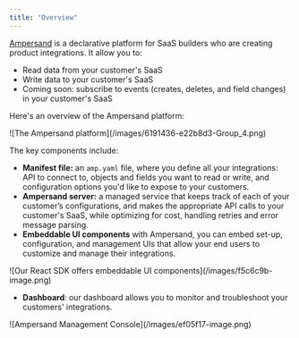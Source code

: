 ```yaml
---
title: "Overview"
---
```


[Ampersand](https://www.withampersand.com/) is a declarative platform for SaaS builders who are creating product integrations. It allow you to:

* Read data from your customer's SaaS
* Write data to your customer's SaaS
* Coming soon: subscribe to events (creates, deletes, and field changes) in your customer's SaaS

Here's an overview of the Ampersand platform:

<Frame caption="The Ampersand platform">![The Ampersand platform](/images/6191436-e22b8d3-Group_4.png)</Frame>

The key components include:

* **Manifest file:** an `amp.yaml` file, where you define all your integrations: API to connect to, objects and fields you want to read or write, and configuration options you'd like to expose to your customers.
* **Ampersand server:** a managed service that keeps track of each of your customer’s configurations, and makes the appropriate API calls to your customer's SaaS, while optimizing for cost, handling retries and error message parsing.
* **Embeddable UI components** with Ampersand, you can embed set-up, configuration, and management UIs that allow your end users to customize and manage their integrations.

<Frame caption="Our React SDK offers embeddable UI components">![Our React SDK offers embeddable UI components](/images/f5c6c9b-image.png)</Frame>

* **Dashboard**: our dashboard allows you to monitor and troubleshoot your customers' integrations.

<Frame caption="Ampersand Dashboard">![Ampersand Management Console](/images/ef05f17-image.png)</Frame>
